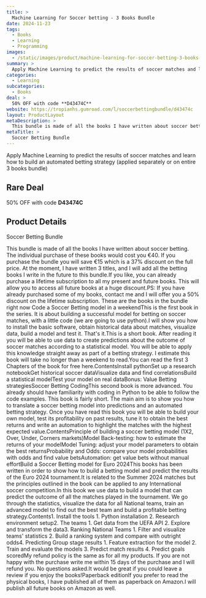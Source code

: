 ```yaml
---
title: >
  Machine Learning for Soccer betting - 3 Books Bundle
date: 2024-11-23
tags:
  - Books
  - Learning
  - Programming
images:
  - /static/images/product/machine-learning-for-soccer-betting-3-books-bundle/og-image.png
summary: >
  Apply Machine Learning to predict the results of soccer matches and learn how to build an automated betting strategy (applied separately or on entire 3 books bundle)
categories:
  - Learning
subcategories:
  - Books
deal: >
  50% OFF with code **D43474C**
website: https://tropianhs.gumroad.com/l/soccerbettingbundle/d43474c
layout: ProductLayout
metaDescription: >
  This bundle is made of all the books I have written about soccer betting. The individual purchase of these books would cost you €40. If you purchase the bundle you will save €15 which is a 37% discount on the full price. At the moment, I have written 3 titles, and I will add all the betting books I write in the future to this bundle.If you like, you can already purchase a lifetime subscription to all my present and future books. This will allow you to access all future books at a huge discount.PS: If you have already purchased some of my books, contact me and I will offer you a 50% discount on the lifetime subscription. These are the books in the bundle right now Code a Soccer Betting model in a weekendThis is the first book in the series. It is about building a successful model for betting on soccer matches, with a little code (we are going to use python).I will show you how to install the basic software, obtain historical data about matches, visualize data, build a model and test it. That's it.This is a short book. After reading it you will be able to use data to create predictions about the outcome of soccer matches according to a statistical model. You will be able to apply this knowledge straight away as part of a betting strategy. I estimate this book will take no longer than a weekend to read.You can read the first 3 Chapters of the book for free here.ContentsInstall pythonSet up a research notebookGet historical soccer dataVisualize data and find correlationsBuild a statistical modelTest your model on real dataBonus: Value Betting strategiesSoccer Betting CodingThis second book is more advanced. You already should have familiarity with coding in Python to be able to follow the code examples. This book is fairly short. The main aim is to show you how to translate a soccer betting model into predictions and an automated betting strategy. Once you have read this book you will be able to build your own model, test its profitability on past results, tune it to obtain the best returns and write an automation to highlight the matches with the highest expected value.ContentsPrinciple of building a soccer betting model (1X2, Over, Under, Corners markets)Model Back-testing: how to estimate the returns of your modelModel Tuning: adjust your model parameters to obtain the best returnsProbability and Odds: compare your model probabilities with odds and find value betsAutomation: get value bets without manual effortBuild a Soccer Betting model for Euro 2024This books has been written in order to show how to build a betting model and predict the results of the Euro 2024 tournament.It is related to the Summer 2024 matches but the principles outlined in the book can be applied to any International soccer competition.In this book we use data to build a model that can predict the outcome of all the matches played in the tournament. We go through the statistics, visualize the data for all National teams, train an advanced model to find out the best team and build a profitable betting strategy.Contents1. Install the tools 1. Python installation 2. Research environment setup2. The teams 1. Get data from the UEFA API 2. Explore and transform the data3. Ranking National Teams 1. Filter and visualize teams' statistics 2. Build a ranking system and compare with outright odds4. Predicting Group stage results 1. Feature extraction for the model 2. Train and evaluate the models 3. Predict match results 4. Predict goals scoredMy refund policy is the same as for all my products. If you are not happy with the purchase write me within 15 days of the purchase and I will refund you. No questions asked.It would be great if you could leave a review if you enjoy the books!Paperback editionIf you prefer to read the physical books, I have published all of them as paperback on Amazon.I will publish all future books on Amazon as well.
metaTitle: >
  Soccer Betting Bundle
---
```

Apply Machine Learning to predict the results of soccer matches and learn how to build an automated betting strategy (applied separately or on entire 3 books bundle)

## Rare Deal

50% OFF with code **D43474C**

## Product Details
Soccer Betting Bundle

This bundle is made of all the books I have written about soccer betting. The individual purchase of these books would cost you €40. If you purchase the bundle you will save €15 which is a 37% discount on the full price. At the moment, I have written 3 titles, and I will add all the betting books I write in the future to this bundle.If you like, you can already purchase a lifetime subscription to all my present and future books. This will allow you to access all future books at a huge discount.PS: If you have already purchased some of my books, contact me and I will offer you a 50% discount on the lifetime subscription. These are the books in the bundle right now Code a Soccer Betting model in a weekendThis is the first book in the series. It is about building a successful model for betting on soccer matches, with a little code (we are going to use python).I will show you how to install the basic software, obtain historical data about matches, visualize data, build a model and test it. That's it.This is a short book. After reading it you will be able to use data to create predictions about the outcome of soccer matches according to a statistical model. You will be able to apply this knowledge straight away as part of a betting strategy. I estimate this book will take no longer than a weekend to read.You can read the first 3 Chapters of the book for free here.ContentsInstall pythonSet up a research notebookGet historical soccer dataVisualize data and find correlationsBuild a statistical modelTest your model on real dataBonus: Value Betting strategiesSoccer Betting CodingThis second book is more advanced. You already should have familiarity with coding in Python to be able to follow the code examples. This book is fairly short. The main aim is to show you how to translate a soccer betting model into predictions and an automated betting strategy. Once you have read this book you will be able to build your own model, test its profitability on past results, tune it to obtain the best returns and write an automation to highlight the matches with the highest expected value.ContentsPrinciple of building a soccer betting model (1X2, Over, Under, Corners markets)Model Back-testing: how to estimate the returns of your modelModel Tuning: adjust your model parameters to obtain the best returnsProbability and Odds: compare your model probabilities with odds and find value betsAutomation: get value bets without manual effortBuild a Soccer Betting model for Euro 2024This books has been written in order to show how to build a betting model and predict the results of the Euro 2024 tournament.It is related to the Summer 2024 matches but the principles outlined in the book can be applied to any International soccer competition.In this book we use data to build a model that can predict the outcome of all the matches played in the tournament. We go through the statistics, visualize the data for all National teams, train an advanced model to find out the best team and build a profitable betting strategy.Contents1. Install the tools 1. Python installation 2. Research environment setup2. The teams 1. Get data from the UEFA API 2. Explore and transform the data3. Ranking National Teams 1. Filter and visualize teams' statistics 2. Build a ranking system and compare with outright odds4. Predicting Group stage results 1. Feature extraction for the model 2. Train and evaluate the models 3. Predict match results 4. Predict goals scoredMy refund policy is the same as for all my products. If you are not happy with the purchase write me within 15 days of the purchase and I will refund you. No questions asked.It would be great if you could leave a review if you enjoy the books!Paperback editionIf you prefer to read the physical books, I have published all of them as paperback on Amazon.I will publish all future books on Amazon as well.
